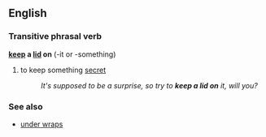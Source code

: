 ==English==
===Transitive phrasal verb===
'''[[keep]] a [[lid]] on''' (-it or -something)
#to keep something [[secret]]
#:''It's supposed to be a surprise, so try to '''keep a lid on''' it, will you?''

===See also===
*[[under wraps]]